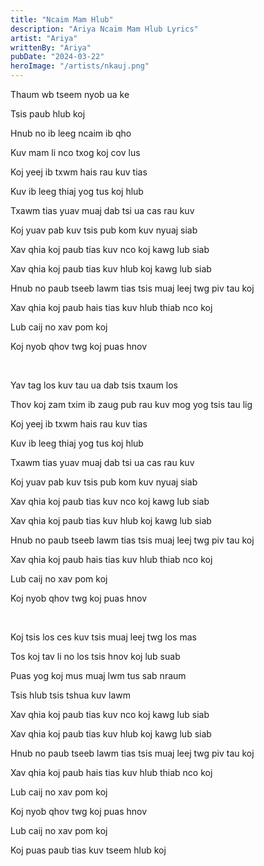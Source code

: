 ```yaml
---
title: "Ncaim Mam Hlub"
description: "Ariya Ncaim Mam Hlub Lyrics"
artist: "Ariya"
writtenBy: "Ariya"
pubDate: "2024-03-22"
heroImage: "/artists/nkauj.png"
---
```


Thaum wb tseem nyob ua ke

Tsis paub hlub koj

Hnub no ib leeg ncaim ib qho

Kuv mam li nco txog koj cov lus

Koj yeej ib txwm hais rau kuv tias

Kuv ib leeg thiaj yog tus koj hlub

Txawm tias yuav muaj dab tsi ua cas rau kuv

Koj yuav pab kuv tsis pub kom kuv nyuaj siab

Xav qhia koj paub tias kuv nco koj kawg lub siab

Xav qhia koj paub tias kuv hlub koj kawg lub siab

Hnub no paub tseeb lawm tias tsis muaj leej twg piv tau koj

Xav qhia koj paub hais tias kuv hlub thiab nco koj

Lub caij no xav pom koj

Koj nyob qhov twg koj puas hnov

<br />

Yav tag los kuv tau ua dab tsis txaum los

Thov koj zam txim ib zaug pub rau kuv mog yog tsis tau lig

Koj yeej ib txwm hais rau kuv tias

Kuv ib leeg thiaj yog tus koj hlub

Txawm tias yuav muaj dab tsi ua cas rau kuv

Koj yuav pab kuv tsis pub kom kuv nyuaj siab

Xav qhia koj paub tias kuv nco koj kawg lub siab

Xav qhia koj paub tias kuv hlub koj kawg lub siab

Hnub no paub tseeb lawm tias tsis muaj leej twg piv tau koj

Xav qhia koj paub hais tias kuv hlub thiab nco koj

Lub caij no xav pom koj

Koj nyob qhov twg koj puas hnov

<br />

Koj tsis los ces kuv tsis muaj leej twg los mas

Tos koj tav li no los tsis hnov koj lub suab

Puas yog koj mus muaj lwm tus sab nraum

Tsis hlub tsis tshua kuv lawm

Xav qhia koj paub tias kuv nco koj kawg lub siab

Xav qhia koj paub tias kuv hlub koj kawg lub siab

Hnub no paub tseeb lawm tias tsis muaj leej twg piv tau koj

Xav qhia koj paub hais tias kuv hlub thiab nco koj

Lub caij no xav pom koj

Koj nyob qhov twg koj puas hnov

Lub caij no xav pom koj

Koj puas paub tias kuv tseem hlub koj
